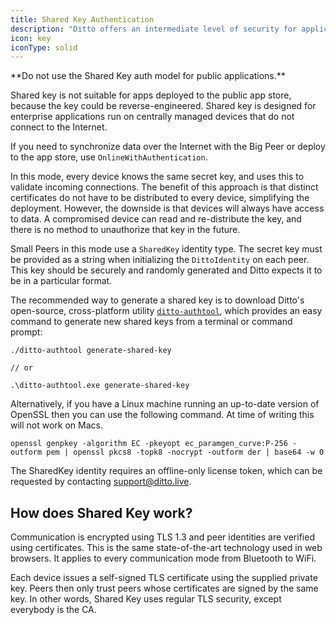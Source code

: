 ```yaml
---
title: Shared Key Authentication
description: "Ditto offers an intermediate level of security for applications where all users and devices are trusted. For example, this could be appropriate for an enterprise application run on centrally managed devices."
icon: key
iconType: solid
---
```


<Warning>
**Do not use the Shared Key auth model for public applications.**

Shared key is not suitable for apps deployed to the public app store, because the key could be reverse-engineered. Shared key is designed for enterprise applications run on centrally managed devices that do not connect to the Internet.

If you need to synchronize data over the Internet with the Big Peer or deploy to the app store, use `OnlineWithAuthentication`.
</Warning>

In this mode, every device knows the same secret key, and uses this to validate incoming connections. The benefit of this approach is that distinct certificates do not have to be distributed to every device, simplifying the deployment. However, the downside is that devices will always have access to data. A compromised device can read and re-distribute the key, and there is no method to unauthorize that key in the future.

Small Peers in this mode use a `SharedKey` identity type. The secret key must be provided as a string when initializing the `DittoIdentity` on each peer. This key should be securely and randomly generated and Ditto expects it to be in a particular format.

The recommended way to generate a shared key is to download Ditto's open-source, cross-platform utility [`ditto-authtool`](https://github.com/getditto/authtool), which provides an easy command to generate new shared keys from a terminal or command prompt:

```Text Text
./ditto-authtool generate-shared-key

// or

.\ditto-authtool.exe generate-shared-key
```

Alternatively, if you have a Linux machine running an up-to-date version of OpenSSL then you can use the following command. At time of writing this will not work on Macs.

```Text Text
openssl genpkey -algorithm EC -pkeyopt ec_paramgen_curve:P-256 -outform pem | openssl pkcs8 -topk8 -nocrypt -outform der | base64 -w 0
```

The SharedKey identity requires an offline-only license token, which can be requested by contacting [support@ditto.live](mailto:support@ditto.live).


## How does Shared Key work?

Communication is encrypted using TLS 1.3 and peer identities are verified using certificates. This is the same state-of-the-art technology used in web browsers. It applies to every communication mode from Bluetooth to WiFi.

Each device issues a self-signed TLS certificate using the supplied private key. Peers then only trust peers whose certificates are signed by the same key. In other words, Shared Key uses regular TLS security, except everybody is the CA.

